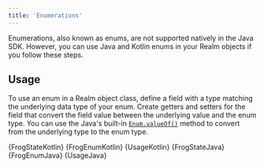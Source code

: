 ```yaml
---
title: 'Enumerations'
---
```


Enumerations, also known as enums, are not supported natively in the
Java SDK. However, you can use Java and Kotlin enums in your
Realm objects if you follow these steps.

## Usage

To use an enum in a Realm object class, define a field
with a type matching the underlying data type of your enum. Create
getters and setters for the field that convert the field value between
the underlying value and the enum type. You can use the Java's built-in
[`Enum.valueOf()`](https://docs.oracle.com/javase/7/docs/api/java/lang/Enum.html#valueOf(java.lang.Class,%20java.lang.String))
method to convert from the underlying type to the enum type.

<Tabs groupId="java-sdk-languages">
    <TabItem value="kotlin" label="Kotlin">
        <CodeBlock title="Enum Class" language="kotlin">{FrogStateKotlin}</CodeBlock>
        <CodeBlock title="Realm Object" language="kotlin">{FrogEnumKotlin}</CodeBlock>
        <CodeBlock title="Usage" language="kotlin">{UsageKotlin}</CodeBlock>
    </TabItem>
    <TabItem value="java" label="Java">
        <CodeBlock title="Enum Class" language="java">{FrogStateJava}</CodeBlock>
        <CodeBlock title="Realm Object" language="java">{FrogEnumJava}</CodeBlock>
        <CodeBlock title="Usage" language="java">{UsageJava}</CodeBlock>
    </TabItem>
</Tabs>
